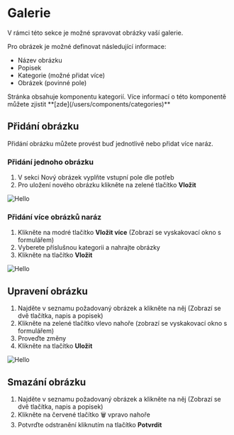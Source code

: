 
# Galerie

V rámci této sekce je možné spravovat obrázky vaší galerie.

Pro obrázek je možné definovat následující informace:

- Název obrázku
- Popisek
- Kategorie (možné přidat více)
- Obrázek (povinné pole)

<Callout type="info" emoji="💡">
   Stránka obsahuje komponentu kategorií. Více informací o této komponentě můžete zjistit **[zde](/users/components/categories)**
</Callout>

## Přidání obrázku

Přidání obrázku můžete provést buď jednotlivě nebo přidat více naráz.

### Přidání jednoho obrázku

1. V sekci Nový obrázek vyplňte vstupní pole dle potřeb
2. Pro uložení nového obrázku klikněte na zelené tlačítko **Vložit**

![Hello](/images/gallery-single-form.PNG)

### Přidání více obrázků naráz

1. Klikněte na modré tlačítko **Vložit více** (Zobrazí se vyskakovací okno s formulářem)
2. Vyberete příslušnou kategorii a nahrajte obrázky
3. Klikněte na tlačítko **Vložit**

![Hello](/images/gallery-multiple-form.PNG)

## Upravení obrázku

1. Najděte v seznamu požadovaný obrázek a klikněte na něj (Zobrazí se dvě tlačítka, napis a popisek)
2. Klikněte na zelené tlačítko vlevo nahoře (zobrazí se vyskakovací okno s formulářem)
3. Proveďte změny
4. Klikněte na tlačítko **Uložit**

![Hello](/images/gallery-image.PNG)

## Smazání obrázku

1. Najděte v seznamu požadovaný obrázek a klikněte na něj (Zobrazí se dvě tlačítka, napis a popisek)
2. Klikněte na červené tlačítko 🗑 vpravo nahoře
3. Potvrďte odstranění kliknutím na tlačítko **Potvrdit**

